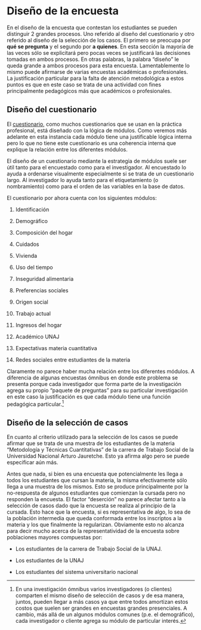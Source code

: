 # Diseño de la encuesta

En el diseño de la encuesta que contestan los estudiantes se pueden distinguir 2 grandes procesos. Uno referido al diseño del cuestionario y otro referido al diseño de la selección de los casos. El primero se preocupa por **qué se pregunta** y el segundo por **a quienes**. En esta sección la mayoría de las veces sólo se explicitará pero pocas veces se justificará las decisiones tomadas en ambos procesos. En otras palabras, la palabra "diseño" le queda grande a ambos procesos para esta encuesta. Lamentablemente lo mismo puede afirmarse de varias encuestas académicas o profesionales. La justificación particular para la falta de atención metodológica a estos puntos es que en este caso se trata de una actividad con fines principalmente pedagógicos más que académicos o profesionales.

## Diseño del cuestionario

El [cuestionario](https://forms.gle/ajosaQjtihgbsYYw8 "Ir al cuestionario"), como muchos cuestionarios que se usan en la práctica profesional, está diseñado con la lógica de módulos. Como veremos más adelante en esta instancia cada módulo tiene una justificable lógica interna pero lo que no tiene este cuestionario es una coherencia interna que explique la relación entre los diferentes módulos.

El diseño de un cuestionario mediante la estrategia de módulos suele ser útil tanto para el encuestado como para el investigador. Al encuestado lo ayuda a ordenarse visualmente especialmente si se trata de un cuestionario largo. Al investigador lo ayuda tanto para el etiquetamiento (o nombramiento) como para el orden de las variables en la base de datos.

El cuestionario por ahora cuenta con los siguientes módulos:

1.  Identificación

2.  Demográfico

3.  Composición del hogar

4.  Cuidados

5.  Vivienda

6.  Uso del tiempo

7.  Inseguridad alimentaria

8.  Preferencias sociales

9.  Origen social

10. Trabajo actual

11. Ingresos del hogar

12. Académico UNAJ

13. Expectativas materia cuantitativa

14. Redes sociales entre estudiantes de la materia

Claramente no parece haber mucha relación entre los diferentes módulos. A diferencia de algunas encuestas ómnibus en donde este problema se presenta porque cada investigador que forma parte de la investigación agrega su propio "paquete de preguntas" para su particular investigación en este caso la justificación es que cada módulo tiene una función pedagógica particular.[^diseno-1]

## Diseño de la selección de casos

En cuanto al criterio utilizado para la selección de los casos se puede afirmar que se trata de una muestra de los estudiantes de la materia "Metodología y Técnicas Cuantitativas" de la carrera de Trabajo Social de la Universidad Nacional Arturo Jauretche. Esto ya afirma algo pero se puede especificar aún más.

Antes que nada, si bien es una encuesta que potencialmente les llega a todos los estudiantes que cursan la materia, la misma efectivamente sólo llega a una muestra de los mismos. Esto se produce principalmente por la no-respuesta de algunos estudiantes que comienzan la cursada pero no responden la encuesta. El factor "deserción" no parece afectar tanto a la selección de casos dado que la encuesta se realiza al principio de la cursada. Esto hace que la encuesta, si es representativa de algo, lo sea de la población intermedia que queda conformada entre los inscriptos a la materia y los que finalmente la regularizan. Obviamente esto no alcanza para decir mucho acerca de la representatividad de la encuesta sobre poblaciones mayores compuestas por:

-   Los estudiantes de la carrera de Trabajo Social de la UNAJ.

-   Los estudiantes de la UNAJ

-   Los estudiantes del sistema universitario nacional

[^diseno-1]: En una investigación ómnibus varios investigadores (o clientes) comparten el mismo diseño de selección de casos y de esa manera, juntos, pueden llegar a más casos ya que entre todos amortizan estos costos que suelen ser grandes en encuestas grandes presenciales. A cambio, más allá de un algunos módulos comunes (p.e. el demográfico), cada investigador o cliente agrega su módulo de particular interés.
